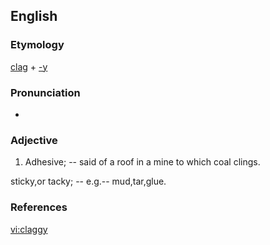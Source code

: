 ==English==

===Etymology===
[[clag]] + [[-y]]

===Pronunciation===
* {{IPA|klægiː}}

===Adjective===
{{en-adj|claggier|claggiest}}

# {{jargon}} Adhesive; -- said of a roof in a mine to which coal clings.

sticky,or tacky; -- e.g.-- mud,tar,glue.

===References===
{{1913}}

[[vi:claggy]]